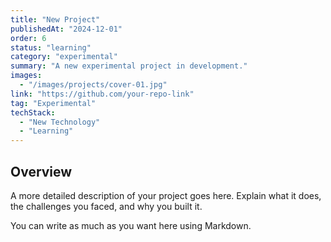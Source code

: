 ```yaml
---
title: "New Project"
publishedAt: "2024-12-01"
order: 6
status: "learning"
category: "experimental"
summary: "A new experimental project in development."
images:
  - "/images/projects/cover-01.jpg"
link: "https://github.com/your-repo-link"
tag: "Experimental"
techStack:
  - "New Technology"
  - "Learning"
---
```


## Overview

A more detailed description of your project goes here. Explain what it does, the challenges you faced, and why you built it.

You can write as much as you want here using Markdown.